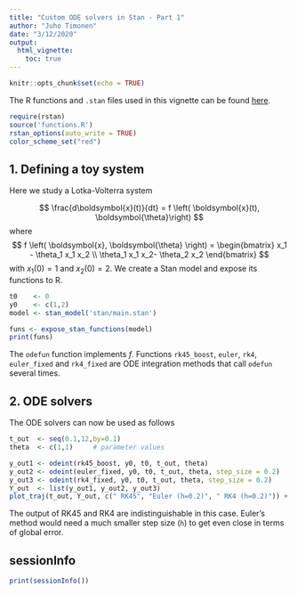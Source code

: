 ```yaml
---
title: "Custom ODE solvers in Stan - Part 1"
author: "Juho Timonen"
date: "3/12/2020"
output: 
  html_vignette:
    toc: true
---
```


```r
knitr::opts_chunk$set(echo = TRUE)
```

The R functions and `.stan` files used in this vignette can be found [here](https://github.com/jtimonen/odeint-stan).

```r
require(rstan)
source('functions.R')
rstan_options(auto_write = TRUE)
color_scheme_set("red")
```

## 1. Defining a toy system
Here we study a Lotka-Volterra system 

$$
\frac{d\boldsymbol{x}(t)}{dt} = f \left( \boldsymbol{x}(t), \boldsymbol{\theta}\right)
$$
where
$$
f \left( \boldsymbol{x}, \boldsymbol{\theta} \right) = 
\begin{bmatrix}
 x_1 - \theta_1 x_1 x_2 \\
\theta_1 x_1 x_2- \theta_2 x_2
\end{bmatrix}
$$
with $x_1(0) = 1$ and $x_2(0) = 2$. We create a Stan model and expose its functions to R.
```r
t0    <- 0
y0    <- c(1,2)
model <- stan_model('stan/main.stan')
```
```r
funs <- expose_stan_functions(model)
print(funs)
```
The `odefun` function implements $f$. Functions `rk45_boost`, `euler`, `rk4`, `euler_fixed` and `rk4_fixed`  are ODE integration methods that call `odefun` several times.

## 2. ODE solvers
The ODE solvers can now be used as follows
```r
t_out  <- seq(0.1,12,by=0.1)
theta  <- c(1,1)     # parameter values

y_out1 <- odeint(rk45_boost, y0, t0, t_out, theta)
y_out2 <- odeint(euler_fixed, y0, t0, t_out, theta, step_size = 0.2)
y_out3 <- odeint(rk4_fixed, y0, t0, t_out, theta, step_size = 0.2)
Y_out  <- list(y_out1, y_out2, y_out3)
plot_traj(t_out, Y_out, c(" RK45", "Euler (h=0.2)", " RK4 (h=0.2)")) + scale_color_manual(values=c('gray35', 'firebrick2', 'steelblue3'))
```

The output of RK45 and RK4 are indistinguishable in this case. Euler's method would need a much smaller step size (`h`) to get even close in terms of global error.

## sessionInfo
```r
print(sessionInfo())
```
